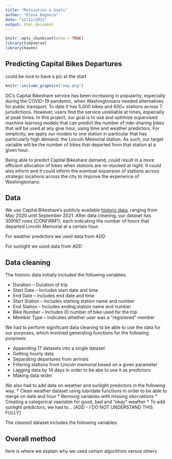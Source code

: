 ```yaml
---
title: "Motivation & Goals"
author: "Elena Bagnera"
date: "12/12/2021"
output: html_document
---
```


```r
knitr::opts_chunk$set(echo = TRUE)
library(tidyverse)
library(haven)
```


## Predicting Capital Bikes Departures


could be nice to have a pic at the start
```r
knitr::include_graphics("map.png")
```


DC's Capital Bikeshare service has been increasing in popularity, especially during the COVID-19 pandemic, when Washingtonians needed alternatives for public transport. To date it has 5,000 bikes and 600+ stations across 7 jurisdictions. However, users find the service unreliable at times, especially at peak times. In this project, our goal is to use and optimize supervised machine learning models that can predict the number of ride-sharing bikes that will be used at any give hour, using time and weather predictors. For simplicity, we apply our models to one station in particular that has particularly high demand: the Lincoln Memorial station. As such, our target variable will be the number of bikes that departed from that station at a given hour.

Being able to predict Capital Bikeshare demand, could result in a more efficient allocation of bikes when stations are re-stocked at night. It could also inform and it could inform the eventual expansion of stations across strategic locations across the city to improve the experience of Washingtonians.

## Data

We use Capital Bikeshare's publicly available [historic data](https://www.capitalbikeshare.com/system-data), ranging from May 2020 until September 2021. After data cleaning, our dataset has 309197 rows (CONFIRM?), each indicating the number of hours that departed Lincoln Memorial at a certain hour.

For weather predictors we used data from ADD

For sunlight we used data from ADD

## Data cleaning

The historic data initially included the following variables:

* Duration – Duration of trip
* Start Date – Includes start date and time
* End Date – Includes end date and time
* Start Station – Includes starting station name and number
* End Station – Includes ending station name and number
* Bike Number – Includes ID number of bike used for the trip
* Member Type – Indicates whether user was a "registered" member 

We had to perform significant data cleaning to be able to use the data for our purposes, which involved generating functions for the following purposes:

* Appending 17 datasets into a single dataset
* Getting hourly data
* Separating departures from arrivals
* Filtering stations from Lincoln memorial based on a given parameter
* Lagging data by 14 days in order to be abe to use it as predictors
* Making data wider

We also had to add data on weather and sunlight predictors in the following way:
* Clean weather dataset using lubridate functions in order to be able to merge on date and hour
* Removig variables with missing obsrvations
* Creating a categorical vaariable for good, bad and "okay" weather
* To add sunlight predictors, we had to... [ADD - I DO NOT UNDERSTAND THIS FULLY]

The cleaned dataset includes the following variables:


## Overall method

here is where we explain why we used certain algorithms versus others



